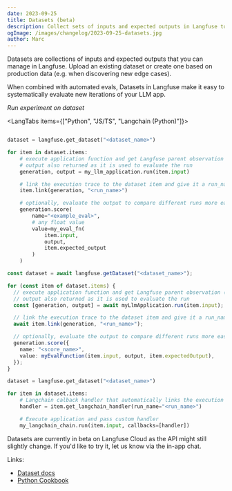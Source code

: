 ```yaml
---
date: 2023-09-25
title: Datasets (beta)
description: Collect sets of inputs and expected outputs in Langfuse to evaluate your LLM app. Use evaluations to benchmark different experiments.
ogImage: /images/changelog/2023-09-25-datasets.jpg
author: Marc
---
```



<ChangelogHeader />

Datasets are collections of inputs and expected outputs that you can manage in Langfuse. Upload an existing dataset or create one based on production data (e.g. when discovering new edge cases).

When combined with automated evals, Datasets in Langfuse make it easy to systematically evaluate new iterations of your LLM app.

_Run experiment on dataset_

<LangTabs items={["Python", "JS/TS", "Langchain (Python)"]}>
<Tab>

```python

dataset = langfuse.get_dataset("<dataset_name>")

for item in dataset.items:
    # execute application function and get Langfuse parent observation (span/generation/event)
    # output also returned as it is used to evaluate the run
    generation, output = my_llm_application.run(item.input)

    # link the execution trace to the dataset item and give it a run_name
    item.link(generation, "<run_name>")

    # optionally, evaluate the output to compare different runs more easily
    generation.score(
        name="<example_eval>",
        # any float value
        value=my_eval_fn(
            item.input,
            output,
            item.expected_output
        )
    )
```

</Tab>
<Tab>

```ts
const dataset = await langfuse.getDataset("<dataset_name>");

for (const item of dataset.items) {
  // execute application function and get Langfuse parent observation (span/generation/event)
  // output also returned as it is used to evaluate the run
  const [generation, output] = await myLlmApplication.run(item.input);

  // link the execution trace to the dataset item and give it a run_name
  await item.link(generation, "<run_name>");

  // optionally, evaluate the output to compare different runs more easily
  generation.score({
    name: "<score_name>",
    value: myEvalFunction(item.input, output, item.expectedOutput),
  });
}
```

</Tab>
<Tab>

```python
dataset = langfuse.get_dataset("<dataset_name>")

for item in dataset.items:
    # Langchain calback handler that automatically links the execution trace to the dataset item
    handler = item.get_langchain_handler(run_name="<run_name>")

    # Execute application and pass custom handler
    my_langchain_chain.run(item.input, callbacks=[handler])
```

</Tab>
</LangTabs>

Datasets are currently in beta on Langfuse Cloud as the API might still slightly change. If you'd like to try it, let us know via the in-app chat.

Links:

- [Dataset docs](/docs/datasets/overview)
- [Python Cookbook](/docs/datasets/python-cookbook)
